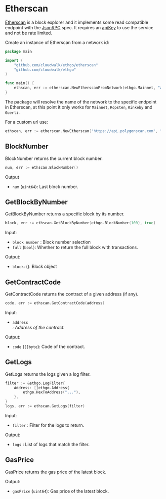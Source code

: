 

# Etherscan

[Etherscan](https://etherscan.io/) is a block explorer and it implements some read compatible endpoint with the [JsonRPC](/jsonrpc) spec. It requires an [apiKey](https://docs.etherscan.io/getting-started/viewing-api-usage-statistics) to use the service and not be rate limited.

Create an instance of Etherscan from a network id:

```go
package main

import (
    "github.com/cloudwalk/ethgo/etherscan"
    "github.com/cloudwalk/ethgo"
)

func main() {
    ethscan, err := etherscan.NewEtherscanFromNetwork(ethgo.Mainnet, "apiKey")
}
```

The package will resolve the name of the network to the specific endpoint in Etherscan, at this point it only works for `Mainnet`, `Ropsten`, `Rinkeby` and `Goerli`.

For a custom url use:

```go
ethscan, err := etherscan.NewEtherscan("https://api.polygonscan.com", "apiKey")
```

## BlockNumber

<GoDocLink href="etherscan#Etherscan.BlockNumber">BlockNumber</GoDocLink> returns the current block number.

```go
num, err := ethscan.BlockNumber()
```

Output

- `num` (`uint64`): Last block number.

## GetBlockByNumber

<GoDocLink href="etherscan#Etherscan.GetBlockByNumber">GetBlockByNumber</GoDocLink> returns a specific block by its number.

```go
block, err := ethscan.GetBlockByNumber(ethgo.BlockNumber(100), true)
```

Input:

- `block number` <Blocktag/>: Block number selection
- `full` (`bool`): Whether to return the full block with transactions.

Output:

- `block`: (): Block object

## GetContractCode

<GoDocLink href="etherscan#Etherscan.GetContractCode">GetContractCode</GoDocLink> returns the contract of a given address (if any).

```go
code, err := ethscan.GetContractCode(address)
```

Input:

- `address` <Address/>: Address of the contract.

Output:

- `code` (`[]byte`): Code of the contract.

## GetLogs

<GoDocLink href="etherscan#Etherscan.GetLogs">GetLogs</GoDocLink> returns the logs given a log filter.

```go
filter := &ethgo.LogFilter{
    Address: []ethgo.Address{
        ethgo.HexToAddress("..."),
    },
}
logs, err := ethscan.GetLogs(filter)
```

Input:

- `filter` <LogFilter/>: Filter for the logs to return.

Output:

- `logs` <Log text="[]Log"/>: List of logs that match the filter.

## GasPrice

<GoDocLink href="etherscan#Etherscan.GasPrice">GasPrice</GoDocLink> returns the gas price of the latest block.

Output:

- `gasPrice` (`uint64`): Gas price of the latest block.
